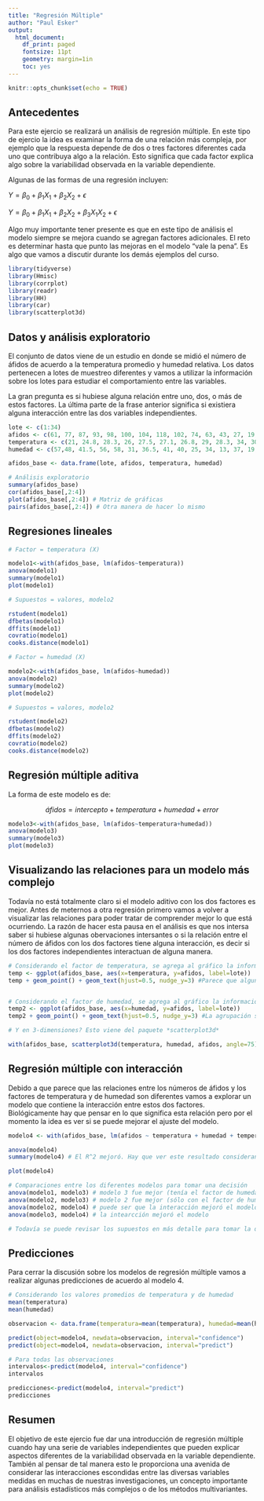 ```yaml
---
title: "Regresión Múltiple"
author: "Paul Esker"
output:
  html_document:
    df_print: paged
    fontsize: 11pt
    geometry: margin=1in
    toc: yes
---
```


```r
knitr::opts_chunk$set(echo = TRUE)
```

## Antecedentes

Para este ejercio se realizará un análisis de regresión múltiple. En este tipo de ejercio la idea es examinar la forma de una relación más compleja, por ejemplo que la respuesta depende de dos o tres factores diferentes cada uno que contribuya algo a la relación. Esto significa que cada factor explica algo sobre la variabilidad observada en la variable dependiente. 

Algunas de las formas de una regresión incluyen:

$Y = \beta_0 + \beta_1{X_1} + \beta_2{X_2} + \epsilon$

$Y = \beta_0 + \beta_1{X_1} + \beta_2{X_2} + \beta_3{X_1}{X_2} + \epsilon$

Algo muy importante tener presente es que en este tipo de análisis el modelo siempre se mejora cuando se agregan factores adicionales. El reto es determinar hasta que punto las mejoras en el modelo "vale la pena". Es algo que vamos a discutir durante los demás ejemplos del curso.

```r

library(tidyverse)
library(Hmisc)
library(corrplot)
library(readr)
library(HH)
library(car)
library(scatterplot3d)

```

## Datos y análisis exploratorio

El conjunto de datos viene de un estudio en donde se midió el número de áfidos de acuerdo a la temperatura promedio y humedad relativa. Los datos pertenecen a lotes de muestreo diferentes y vamos a utilizar la información sobre los lotes para estudiar el comportamiento entre las variables. 

La gran pregunta es si hubiese alguna relación entre uno, dos, o más de estos factores. La última parte de la frase anterior significa si existiera alguna interacción entre las dos variables independientes.

```r

lote <- c(1:34)
afidos <- c(61, 77, 87, 93, 98, 100, 104, 118, 102, 74, 63, 43, 27, 19, 14, 23, 30, 25, 67, 40, 6, 21, 18, 23, 42, 56, 60, 59, 82, 89, 77, 102, 108, 97)
temperatura <- c(21, 24.8, 28.3, 26, 27.5, 27.1, 26.8, 29, 28.3, 34, 30.5, 28.3, 30.8, 31, 33.6, 31.8, 31.3, 33.5, 33, 34.5, 34.3, 34.3, 33, 26.5, 32, 27.3, 27.8, 25.8, 25, 18.5, 26, 19, 18, 16.3)
humedad <- c(57,48, 41.5, 56, 58, 31, 36.5, 41, 40, 25, 34, 13, 37, 19, 20, 17, 21, 18.5, 24.5, 16, 6, 26, 21, 26, 28, 24.5, 39, 29, 41, 53.5, 51, 48, 70, 79.5)

afidos_base <- data.frame(lote, afidos, temperatura, humedad)

# Análisis exploratorio
summary(afidos_base)
cor(afidos_base[,2:4])
plot(afidos_base[,2:4]) # Matriz de gráficas
pairs(afidos_base[,2:4]) # Otra manera de hacer lo mismo

```

## Regresiones lineales

```r

# Factor = temperatura (X)

modelo1<-with(afidos_base, lm(afidos~temperatura))
anova(modelo1)
summary(modelo1)
plot(modelo1)

# Supuestos = valores, modelo2

rstudent(modelo1)
dfbetas(modelo1)
dffits(modelo1)
covratio(modelo1)
cooks.distance(modelo1)

# Factor = humedad (X)

modelo2<-with(afidos_base, lm(afidos~humedad))
anova(modelo2)
summary(modelo2)
plot(modelo2)

# Supuestos = valores, modelo2

rstudent(modelo2)
dfbetas(modelo2)
dffits(modelo2)
covratio(modelo2)
cooks.distance(modelo2)

```

## Regresión múltiple aditiva

La forma de este modelo es de:

$$áfidos = intercepto + temperatura + humedad + error$$ 

```r

modelo3<-with(afidos_base, lm(afidos~temperatura+humedad))
anova(modelo3)
summary(modelo3)
plot(modelo3)

```

## Visualizando las relaciones para un modelo más complejo

Todavía no está totalmente claro si el modelo aditivo con los dos factores es mejor. Antes de meternos a otra regresión primero vamos a volver a visualizar las relaciones para poder tratar de comprender mejor lo que está ocurriendo. La razón de hacer esta pausa en el análisis es que nos intersa saber si hubiese algunas obervaciones intersantes o si la relación entre el número de áfidos con los dos factores tiene alguna interacción, es decir si los dos factores independientes interactuan de alguna manera.

```r

# Considerando el factor de temperatura, se agrega al gráfico la información sobre los lotes
temp <- ggplot(afidos_base, aes(x=temperatura, y=afidos, label=lote))
temp + geom_point() + geom_text(hjust=0.5, nudge_y=3) #Parece que algunos lotes están relacionados, por ejemplo: 30, 32, 33, 34; también los de 3 a 9


# Considerando el factor de humedad, se agrega al gráfico la información sobre los lotes
temp2 <- ggplot(afidos_base, aes(x=humedad, y=afidos, label=lote))
temp2 + geom_point() + geom_text(hjust=0.5, nudge_y=3) #La agrupación se ve un poco diferente: 6 a 9, sí; 14 a 18 (más algunos otros)

# Y en 3-dimensiones? Esto viene del paquete *scatterplot3d*

with(afidos_base, scatterplot3d(temperatura, humedad, afidos, angle=75)) # Vamos a dejar las etiquetas por el momento

```

## Regresión múltiple con interacción

Debido a que parece que las relaciones entre los números de áfidos y los factores de temperatura y de humedad son diferentes vamos a explorar un modelo que contiene la interacción entre estos dos factores. Biológicamente hay que pensar en lo que significa esta relación pero por el momento la idea es ver si se puede mejorar el ajuste del modelo.

```r

modelo4 <- with(afidos_base, lm(afidos ~ temperatura + humedad + temperatura:humedad))

anova(modelo4)
summary(modelo4) # El R^2 mejoró. Hay que ver este resultado considerando los demás modelos.

plot(modelo4)

# Comparaciones entre los diferentes modelos para tomar una decisión
anova(modelo1, modelo3) # modelo 3 fue mejor (tenía el factor de humedad agregado)
anova(modelo2, modelo3) # modelo 2 fue mejor (sólo con el factor de humedad)
anova(modelo2, modelo4) # puede ser que la interacción mejoró el modelo
anova(modelo3, modelo4) # la intearcción mejoró el modelo

# Todavía se puede revisar los supuestos en más detalle para tomar la decisión final
```

## Predicciones

Para cerrar la discusión sobre los modelos de regresión múltiple vamos a realizar algunas predicciones de acuerdo al modelo 4.

```r

# Considerando los valores promedios de temperatura y de humedad
mean(temperatura)
mean(humedad)

observacion <- data.frame(temperatura=mean(temperatura), humedad=mean(humedad))

predict(object=modelo4, newdata=observacion, interval="confidence")
predict(object=modelo4, newdata=observacion, interval="predict")

# Para todas las observaciones
intervalos<-predict(modelo4, interval="confidence")
intervalos

predicciones<-predict(modelo4, interval="predict")
predicciones
```

## Resumen

El objetivo de este ejercio fue dar una introducción de regresión múltiple cuando hay una serie de variables independientes que pueden explicar aspectos diferentes de la variabilidad observada en la variable dependiente. También al pensar de tal manera esto le proporciona una avenida de considerar las interacciones escondidas entre las diversas variables medidas en muchas de nuestras investigaciones, un concepto importante para análisis estadísticos más complejos o de los métodos multivariantes. 
